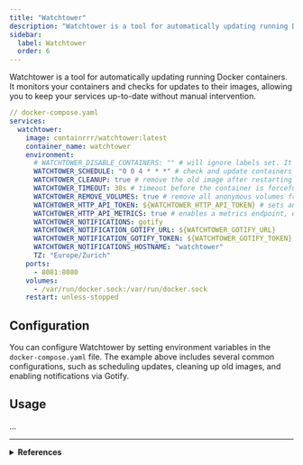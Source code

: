 ```yaml
---
title: "Watchtower"
description: "Watchtower is a tool for automatically updating running Docker containers."
sidebar:
  label: Watchtower
  order: 6
---
```


Watchtower is a tool for automatically updating running Docker containers. It monitors your containers and checks for updates to their images, allowing you to keep your services up-to-date without manual intervention.

```yaml
// docker-compose.yaml
services:
  watchtower:
    image: containrrr/watchtower:latest
    container_name: watchtower
    environment:
      # WATCHTOWER_DISABLE_CONTAINERS: "" # will ignore labels set. It is worth checking out labels as that can be a more scalabe solution (automatic)
      WATCHTOWER_SCHEDULE: "0 0 4 * * *" # check and update containers daily at 4:00 AM
      WATCHTOWER_CLEANUP: true # remove the old image after restarting a container with a new image
      WATCHTOWER_TIMEOUT: 30s # timeout before the container is forcefully stopped. When set, this option will change the default (10s) wait time to the given value
      WATCHTOWER_REMOVE_VOLUMES: true # remove all anonymous volumes from the container before restarting with a new image. Named volumes will not be removed!
      WATCHTOWER_HTTP_API_TOKEN: ${WATCHTOWER_HTTP_API_TOKEN} # sets an authentication token to HTTP API requests
      WATCHTOWER_HTTP_API_METRICS: true # enables a metrics endpoint, exposing prometheus metrics via HTTP. See Metrics for details.
      WATCHTOWER_NOTIFICATIONS: gotify
      WATCHTOWER_NOTIFICATION_GOTIFY_URL: ${WATCHTOWER_GOTIFY_URL}
      WATCHTOWER_NOTIFICATION_GOTIFY_TOKEN: ${WATCHTOWER_GOTIFY_TOKEN}
      WATCHTOWER_NOTIFICATIONS_HOSTNAME: "watchtower"
      TZ: "Europe/Zurich"
    ports:
      - 8081:8080
    volumes:
      - /var/run/docker.sock:/var/run/docker.sock
    restart: unless-stopped
```

## Configuration

You can configure Watchtower by setting environment variables in the `docker-compose.yaml` file. The example above includes several common configurations, such as scheduling updates, cleaning up old images, and enabling notifications via Gotify.

## Usage

...

---

<details>
  <summary>
    <strong>References</strong>
  </summary>

  <ul>
    <li><a href="https://containrrr.dev/watchtower/" target="_blank" rel="noopener noreferrer">Watchtower</a></li>
  </ul>
</details>
